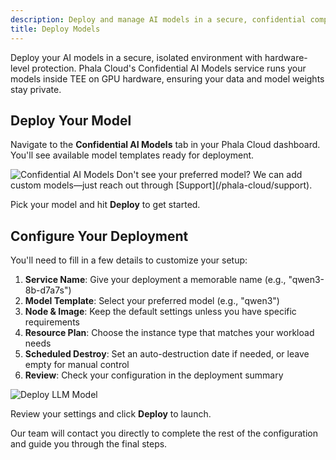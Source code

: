 ```yaml
---
description: Deploy and manage AI models in a secure, confidential computing environment
title: Deploy Models
---
```


<Note>
Deploy your AI models in a secure, isolated environment with hardware-level protection. Phala Cloud's Confidential AI Models service runs your models inside TEE on GPU hardware, ensuring your data and model weights stay private.
</Note>

## Deploy Your Model

Navigate to the **Confidential AI Models** tab in your Phala Cloud dashboard. You'll see available model templates ready for deployment.

<Frame>
    <img src="/images/confidential-ai/confidential-model/confidential-ai-models-01.png" alt="Confidential AI Models" />
</Frame>

<Note>
Don't see your preferred model? We can add custom models—just reach out through [Support](/phala-cloud/support).
</Note>

Pick your model and hit **Deploy** to get started.

## Configure Your Deployment

You'll need to fill in a few details to customize your setup:

1. **Service Name**: Give your deployment a memorable name (e.g., "qwen3-8b-d7a7s")
2. **Model Template**: Select your preferred model (e.g., "qwen3")
3. **Node & Image**: Keep the default settings unless you have specific requirements
4. **Resource Plan**: Choose the instance type that matches your workload needs
5. **Scheduled Destroy**: Set an auto-destruction date if needed, or leave empty for manual control
6. **Review**: Check your configuration in the deployment summary

<Frame>
    <img src="/images/confidential-ai/confidential-model/confidential-ai-models-02.png" alt="Deploy LLM Model" />
</Frame>

Review your settings and click **Deploy** to launch.

<Note>
Our team will contact you directly to complete the rest of the configuration and guide you through the final steps.
</Note>

